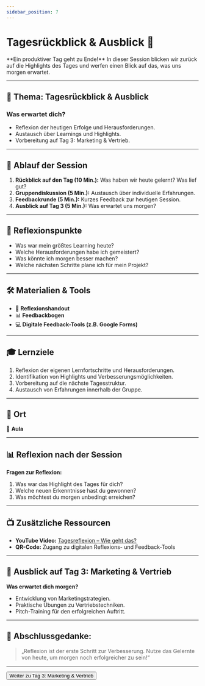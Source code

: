 ```yaml
---
sidebar_position: 7
---
```


# Tagesrückblick & Ausblick 🔄

<Admonition type="info" icon="📅">
  **Ein produktiver Tag geht zu Ende!** In dieser Session blicken wir zurück
  auf die Highlights des Tages und werfen einen Blick auf das, was uns morgen
  erwartet.
</Admonition>

---

## 🎯 **Thema:** Tagesrückblick & Ausblick

### **Was erwartet dich?**

- Reflexion der heutigen Erfolge und Herausforderungen.
- Austausch über Learnings und Highlights.
- Vorbereitung auf Tag 3: Marketing & Vertrieb.

---

## 📝 **Ablauf der Session**

1. **Rückblick auf den Tag (10 Min.):** Was haben wir heute gelernt? Was lief gut?
2. **Gruppendiskussion (5 Min.):** Austausch über individuelle Erfahrungen.
3. **Feedbackrunde (5 Min.):** Kurzes Feedback zur heutigen Session.
4. **Ausblick auf Tag 3 (5 Min.):** Was erwartet uns morgen?

---

## 🧠 **Reflexionspunkte**

- Was war mein größtes Learning heute?
- Welche Herausforderungen habe ich gemeistert?
- Was könnte ich morgen besser machen?
- Welche nächsten Schritte plane ich für mein Projekt?

---

## 🛠️ **Materialien & Tools**

- 📝 **Reflexionshandout**
- 📊 **Feedbackbogen**
- 💻 **Digitale Feedback-Tools (z.B. Google Forms)**

---

## 🎓 **Lernziele**

1. Reflexion der eigenen Lernfortschritte und Herausforderungen.
2. Identifikation von Highlights und Verbesserungsmöglichkeiten.
3. Vorbereitung auf die nächste Tagesstruktur.
4. Austausch von Erfahrungen innerhalb der Gruppe.

---

## 📍 **Ort**

📍 **Aula**

---

## 📊 **Reflexion nach der Session**

**Fragen zur Reflexion:**

1. Was war das Highlight des Tages für dich?
2. Welche neuen Erkenntnisse hast du gewonnen?
3. Was möchtest du morgen unbedingt erreichen?

---

## 📺 **Zusätzliche Ressourcen**

- **YouTube Video:** [Tagesreflexion – Wie geht das?](https://www.youtube.com/watch?v=example)
- **QR-Code:** Zugang zu digitalen Reflexions- und Feedback-Tools

---

## 🚀 **Ausblick auf Tag 3: Marketing & Vertrieb**

**Was erwartet dich morgen?**

- Entwicklung von Marketingstrategien.
- Praktische Übungen zu Vertriebstechniken.
- Pitch-Training für den erfolgreichen Auftritt.

---

## 📝 **Abschlussgedanke:**

> „Reflexion ist der erste Schritt zur Verbesserung. Nutze das Gelernte von heute, um morgen noch erfolgreicher zu sein!“

---

<Button destination="/roadmap/docs/startup-basics/yfn-school/day3/overview">
  Weiter zu Tag 3: Marketing & Vertrieb
</Button>

